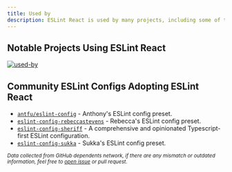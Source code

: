 ```yaml
---
title: Used by
description: ESLint React is used by many projects, including some of the most popular ones in the React ecosystem.
---
```


## Notable Projects Using ESLint React

[![used-by](/used_by.png)](https://github.com/Rel1cx/eslint-react/blob/main/assets/NOTABLE_PROJECTS_USING_ESLINT_REACT)

## Community ESLint Configs Adopting ESLint React

- [`antfu/eslint-config`](https://github.com/antfu/eslint-config) - Anthony's ESLint config preset.
- [`eslint-config-rebeccastevens`](https://github.com/RebeccaStevens/eslint-config-rebeccastevens) - Rebecca's ESLint config preset.
- [`eslint-config-sheriff`](https://github.com/AndreaPontrandolfo/sheriff) - A comprehensive and opinionated Typescript-first ESLint configuration.
- [`eslint-config-sukka`](https://github.com/SukkaW/eslint-config-sukka) - Sukka's ESLint config preset.

<small>

_Data collected from GitHub dependents network, if there are any mismatch or outdated information, feel free to [open issue](https://github.com/Rel1cx/eslint-react/issues/new?assignees=&labels=type%3A+documentation&projects=&template=docs_report.md&title=%5Bdocs%5D+) or pull request._

</small>

